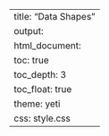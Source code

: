 ---
title: "Data Shapes"
output:
  html_document:
    toc: true
    toc_depth: 3
    toc_float: true
    theme: yeti
    css: style.css
---